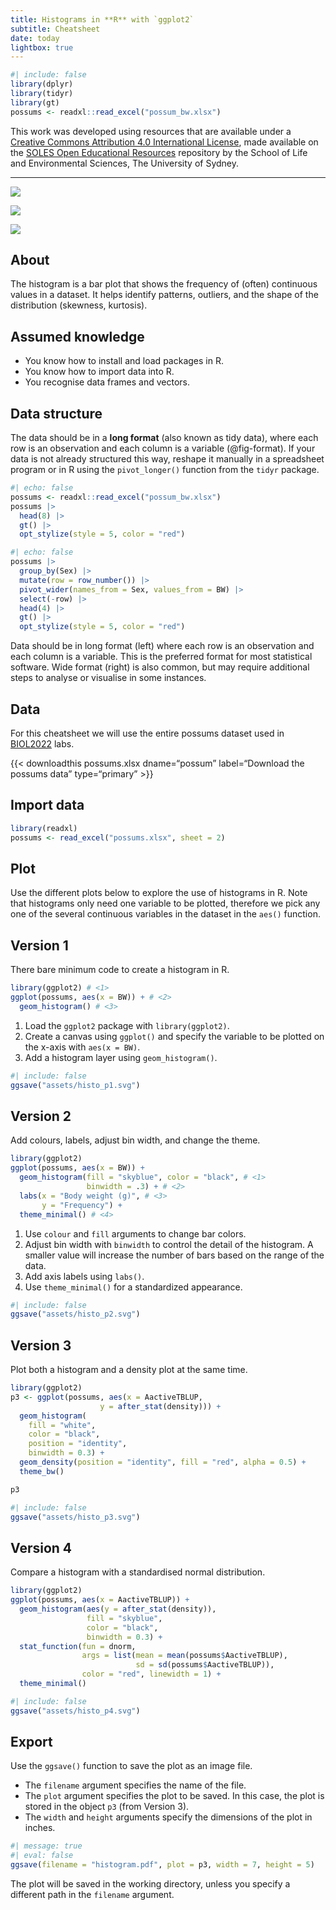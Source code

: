 ```yaml
---
title: Histograms in **R** with `ggplot2`
subtitle: Cheatsheet
date: today
lightbox: true
---
```


```r
#| include: false
library(dplyr)
library(tidyr)
library(gt)
possums <- readxl::read_excel("possum_bw.xlsx")
```
::: {.callout-note appearance="simple"}
This work was developed using resources that are available under a [Creative Commons Attribution 4.0 International License](https://creativecommons.org/licenses/by/4.0/), made available on the [SOLES Open Educational Resources](https://github.com/usyd-soles-edu) repository by the School of Life and Environmental Sciences, The University of Sydney.
:::

-----

::: {layout-ncol=3}
![](assets/histo_p1.svg)

![](assets/histo_p3.svg)

![](assets/histo_p4.svg)

:::

## About
The histogram is a bar plot that shows the frequency of (often) continuous values in a dataset. It helps identify patterns, outliers, and the shape of the distribution (skewness, kurtosis). 

::: {.callout-note collapse="true"}
## Assumed knowledge
- You know how to install and load packages in R.
- You know how to import data into R.
- You recognise data frames and vectors.
:::

::: {.callout-important collapse="true"}
## Data structure
The data should be in a **long format** (also known as tidy data), where each row is an observation and each column is a variable (@fig-format). If your data is not already structured this way, reshape it manually in a spreadsheet program or in R using the `pivot_longer()` function from the `tidyr` package.


::: {layout="[ 0.4, -0.1, 0.4 ]" #fig-format}

:::: {#first-column}
```r
#| echo: false
possums <- readxl::read_excel("possum_bw.xlsx")
possums |>
  head(8) |>
  gt() |>
  opt_stylize(style = 5, color = "red")
```
:::

::: {#second-column}
```r
#| echo: false
possums |>
  group_by(Sex) |>
  mutate(row = row_number()) |>
  pivot_wider(names_from = Sex, values_from = BW) |>
  select(-row) |>
  head(4) |>
  gt() |>
  opt_stylize(style = 5, color = "red")
```
:::

Data should be in long format (left) where each row is an observation and each column is a variable. This is the preferred format for most statistical software. Wide format (right) is also common, but may require additional steps to analyse or visualise in some instances.
::::
:::

## Data
For this cheatsheet we will use the entire possums dataset used in [BIOL2022](https://www.sydney.edu.au/units/BIOL2022) labs.

{{< downloadthis possums.xlsx dname="possum" label="Download the possums data" type="primary" >}}

## Import data

```r
library(readxl)
possums <- read_excel("possums.xlsx", sheet = 2)
```


## Plot

Use the different plots below to explore the use of histograms in R. Note that histograms only need one variable to be plotted, therefore we pick any one of the several continuous variables in the dataset in the `aes()` function.

::: panel-tabset
## Version 1
There bare minimum code to create a histogram in R.
```r
library(ggplot2) # <1>
ggplot(possums, aes(x = BW)) + # <2>
  geom_histogram() # <3>
```
1. Load the `ggplot2` package with `library(ggplot2)`.
2. Create a canvas using `ggplot()` and specify the variable to be plotted on the x-axis with `aes(x = BW)`.
3. Add a histogram layer using `geom_histogram()`.

```r
#| include: false
ggsave("assets/histo_p1.svg")
```

## Version 2
Add colours, labels, adjust bin width, and change the theme.
```r
library(ggplot2)
ggplot(possums, aes(x = BW)) +
  geom_histogram(fill = "skyblue", color = "black", # <1>
                 binwidth = .3) + # <2>
  labs(x = "Body weight (g)", # <3>
       y = "Frequency") +
  theme_minimal() # <4>
```
1. Use `colour` and `fill` arguments to change bar colors.
2. Adjust bin width with `binwidth` to control the detail of the histogram. A smaller value will increase the number of bars based on the range of the data.
3. Add axis labels using `labs()`.
4. Use `theme_minimal()` for a standardized appearance.

```r
#| include: false
ggsave("assets/histo_p2.svg")
```
## Version 3
Plot both a histogram and a density plot at the same time.
```r
library(ggplot2)
p3 <- ggplot(possums, aes(x = AactiveTBLUP, 
                    y = after_stat(density))) +
  geom_histogram(
    fill = "white", 
    color = "black", 
    position = "identity",
    binwidth = 0.3) +
  geom_density(position = "identity", fill = "red", alpha = 0.5) +
  theme_bw()

p3
```


```r
#| include: false
ggsave("assets/histo_p3.svg")
```



## Version 4
Compare a histogram with a standardised normal distribution.

```r
library(ggplot2)
ggplot(possums, aes(x = AactiveTBLUP)) +
  geom_histogram(aes(y = after_stat(density)), 
                 fill = "skyblue", 
                 color = "black", 
                 binwidth = 0.3) +
  stat_function(fun = dnorm, 
                args = list(mean = mean(possums$AactiveTBLUP), 
                            sd = sd(possums$AactiveTBLUP)), 
                color = "red", linewidth = 1) +
  theme_minimal()
```

```r
#| include: false
ggsave("assets/histo_p4.svg")
```
:::

## Export

Use the `ggsave()` function to save the plot as an image file. 

- The `filename` argument specifies the name of the file.
- The `plot` argument specifies the plot to be saved. In this case, the plot is stored in the object `p3` (from Version 3).
- The `width` and `height` arguments specify the dimensions of the plot in inches.

```r
#| message: true
#| eval: false
ggsave(filename = "histogram.pdf", plot = p3, width = 7, height = 5)
```

The plot will be saved in the working directory, unless you specify a different path in the `filename` argument.

